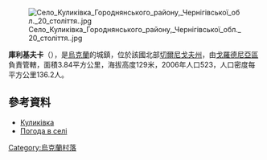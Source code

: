 [[Image:Село_Куликівка_Городнянського_району,_Чернігівської_обл._20_століття..jpg|right]]

{{coord|51|43|29|N|31|28|0|E|scale:100000|display=title}}

'''庫利基夫卡'''（{{lang-uk|Куликівка}}），是[[烏克蘭|烏克蘭]]的城鎮，位於該國北部[[切爾尼戈夫州|切爾尼戈夫州]]，由[[戈羅德尼亞區|戈羅德尼亞區]]負責管轄，面積3.84平方公里，海拔高度129米，2006年人口523，人口密度每平方公里136.2人。

==參考資料==
* [http://w1.c1.rada.gov.ua/pls/z7503/A005?rdat1=15.06.2015&rf7571=39870 Куликівка]
* [http://weather.in.ua/ua/chernigovskaja/12697 Погода в селі ] {{Wayback|url=http://weather.in.ua/ua/chernigovskaja/12697 |date=20111220101656 }}

{{Ukraine-geo-stub}}
[[Category:烏克蘭村落|Category:烏克蘭村落]]